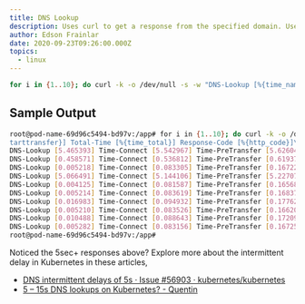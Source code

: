 ```yaml
---
title: DNS Lookup
description: Uses curl to get a response from the specified domain. Useful for identifying the intermittent DNS timeout as well.
author: Edson Frainlar
date: 2020-09-23T09:26:00.000Z
topics:
  - linux
---
```


```bash
for i in {1..10}; do curl -k -o /dev/null -s -w "DNS-Lookup [%{time_namelookup}] Time-Connect [%{time_connect}] Time-PreTransfer [%{time_pretransfer}] Time-StartTransfer [%{time_starttransfer}] Total-Time [%{time_total}] Response-Code [%{http_code}]\n" https://edsonfrainlar.com; done
```

## Sample Output

```bash
root@pod-name-69d96c5494-bd97v:/app# for i in {1..10}; do curl -k -o /dev/null -s -w "DNS-Lookup [%{time_namelookup}] Time-Connect [%{time_connect}] Time-PreTransfer [%{time_pretransfer}] Time-StartTransfer [%{time_s
tarttransfer}] Total-Time [%{time_total}] Response-Code [%{http_code}]\n" https://edsonfrainlar.com; done
DNS-Lookup [5.465393] Time-Connect [5.542967] Time-PreTransfer [5.626041] Time-StartTransfer [6.024135] Total-Time [6.261565] Response-Code [200]
DNS-Lookup [0.458571] Time-Connect [0.536812] Time-PreTransfer [0.619370] Time-StartTransfer [0.960386] Total-Time [1.199219] Response-Code [200]
DNS-Lookup [0.005218] Time-Connect [0.083305] Time-PreTransfer [0.167227] Time-StartTransfer [0.505865] Total-Time [0.745717] Response-Code [200]
DNS-Lookup [5.066491] Time-Connect [5.144106] Time-PreTransfer [5.227078] Time-StartTransfer [5.585845] Total-Time [5.825170] Response-Code [200]
DNS-Lookup [0.004125] Time-Connect [0.081587] Time-PreTransfer [0.165687] Time-StartTransfer [0.246201] Total-Time [0.481887] Response-Code [200]
DNS-Lookup [0.005214] Time-Connect [0.083619] Time-PreTransfer [0.168375] Time-StartTransfer [0.510846] Total-Time [0.823167] Response-Code [200]
DNS-Lookup [0.016983] Time-Connect [0.094932] Time-PreTransfer [0.177621] Time-StartTransfer [0.522677] Total-Time [0.758300] Response-Code [200]
DNS-Lookup [0.005210] Time-Connect [0.083526] Time-PreTransfer [0.166203] Time-StartTransfer [0.246943] Total-Time [0.481547] Response-Code [200]
DNS-Lookup [0.010488] Time-Connect [0.088643] Time-PreTransfer [0.172099] Time-StartTransfer [0.517206] Total-Time [0.829188] Response-Code [200]
DNS-Lookup [0.005282] Time-Connect [0.083156] Time-PreTransfer [0.167259] Time-StartTransfer [0.499211] Total-Time [0.734148] Response-Code [200]
root@pod-name-69d96c5494-bd97v:/app#
```

Noticed the 5sec+ responses above?
Explore more about the intermittent delay in Kubernetes in these articles,

- [DNS intermittent delays of 5s · Issue #56903 · kubernetes/kubernetes](https://github.com/kubernetes/kubernetes/issues/56903)
- [5 – 15s DNS lookups on Kubernetes? - Quentin](https://blog.quentin-machu.fr/2018/06/24/5-15s-dns-lookups-on-kubernetes/)
